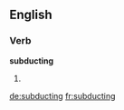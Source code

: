 ==English==

===Verb===
'''subducting'''

# {{present participle of|subduct}}

[[de:subducting]]
[[fr:subducting]]